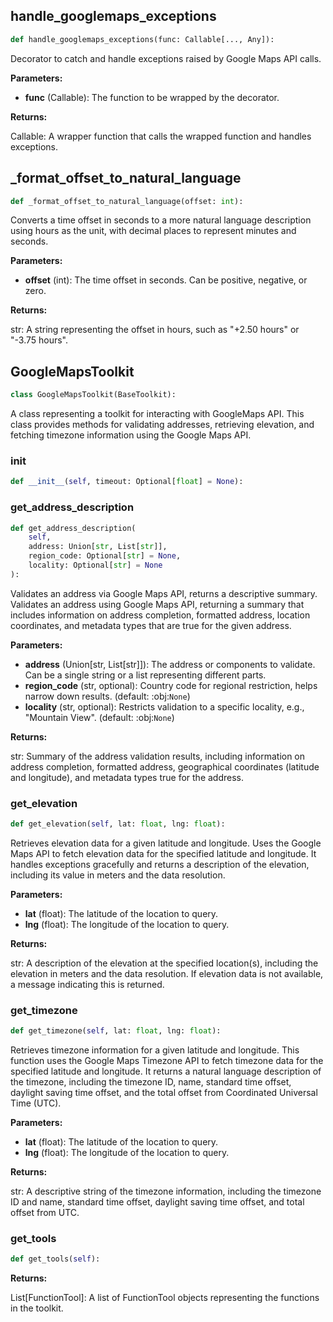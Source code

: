 <a id="camel.toolkits.google_maps_toolkit"></a>

<a id="camel.toolkits.google_maps_toolkit.handle_googlemaps_exceptions"></a>

## handle_googlemaps_exceptions

```python
def handle_googlemaps_exceptions(func: Callable[..., Any]):
```

Decorator to catch and handle exceptions raised by Google Maps API
calls.

**Parameters:**

- **func** (Callable): The function to be wrapped by the decorator.

**Returns:**

  Callable: A wrapper function that calls the wrapped function and
handles exceptions.

<a id="camel.toolkits.google_maps_toolkit._format_offset_to_natural_language"></a>

## _format_offset_to_natural_language

```python
def _format_offset_to_natural_language(offset: int):
```

Converts a time offset in seconds to a more natural language
description using hours as the unit, with decimal places to represent
minutes and seconds.

**Parameters:**

- **offset** (int): The time offset in seconds. Can be positive, negative, or zero.

**Returns:**

  str: A string representing the offset in hours, such as
"+2.50 hours" or "-3.75 hours".

<a id="camel.toolkits.google_maps_toolkit.GoogleMapsToolkit"></a>

## GoogleMapsToolkit

```python
class GoogleMapsToolkit(BaseToolkit):
```

A class representing a toolkit for interacting with GoogleMaps API.
This class provides methods for validating addresses, retrieving elevation,
and fetching timezone information using the Google Maps API.

<a id="camel.toolkits.google_maps_toolkit.GoogleMapsToolkit.__init__"></a>

### __init__

```python
def __init__(self, timeout: Optional[float] = None):
```

<a id="camel.toolkits.google_maps_toolkit.GoogleMapsToolkit.get_address_description"></a>

### get_address_description

```python
def get_address_description(
    self,
    address: Union[str, List[str]],
    region_code: Optional[str] = None,
    locality: Optional[str] = None
):
```

Validates an address via Google Maps API, returns a descriptive
summary. Validates an address using Google Maps API, returning a
summary that includes information on address completion, formatted
address, location coordinates, and metadata types that are true for
the given address.

**Parameters:**

- **address** (Union[str, List[str]]): The address or components to validate. Can be a single string or a list representing different parts.
- **region_code** (str, optional): Country code for regional restriction, helps narrow down results. (default: :obj:`None`)
- **locality** (str, optional): Restricts validation to a specific locality, e.g., "Mountain View". (default: :obj:`None`)

**Returns:**

  str: Summary of the address validation results, including
information on address completion, formatted address,
geographical coordinates (latitude and longitude), and metadata
types true for the address.

<a id="camel.toolkits.google_maps_toolkit.GoogleMapsToolkit.get_elevation"></a>

### get_elevation

```python
def get_elevation(self, lat: float, lng: float):
```

Retrieves elevation data for a given latitude and longitude.
Uses the Google Maps API to fetch elevation data for the specified
latitude and longitude. It handles exceptions gracefully and returns a
description of the elevation, including its value in meters and the
data resolution.

**Parameters:**

- **lat** (float): The latitude of the location to query.
- **lng** (float): The longitude of the location to query.

**Returns:**

  str: A description of the elevation at the specified location(s),
including the elevation in meters and the data resolution. If
elevation data is not available, a message indicating this is
returned.

<a id="camel.toolkits.google_maps_toolkit.GoogleMapsToolkit.get_timezone"></a>

### get_timezone

```python
def get_timezone(self, lat: float, lng: float):
```

Retrieves timezone information for a given latitude and longitude.
This function uses the Google Maps Timezone API to fetch timezone
data for the specified latitude and longitude. It returns a natural
language description of the timezone, including the timezone ID, name,
standard time offset, daylight saving time offset, and the total
offset from Coordinated Universal Time (UTC).

**Parameters:**

- **lat** (float): The latitude of the location to query.
- **lng** (float): The longitude of the location to query.

**Returns:**

  str: A descriptive string of the timezone information,
including the timezone ID and name, standard time offset,
daylight saving time offset, and total offset from UTC.

<a id="camel.toolkits.google_maps_toolkit.GoogleMapsToolkit.get_tools"></a>

### get_tools

```python
def get_tools(self):
```

**Returns:**

  List[FunctionTool]: A list of FunctionTool objects
representing the functions in the toolkit.
